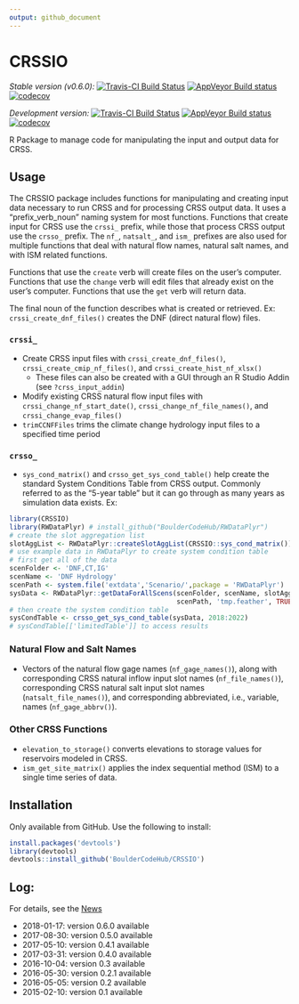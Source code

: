 ```yaml
---
output: github_document
---
```


<!-- README.md is generated from README.Rmd. Please edit that file -->

# CRSSIO
*Stable version (v0.6.0):*
[![Travis-CI Build Status](https://travis-ci.org/BoulderCodeHub/CRSSIO.svg?branch=master)](https://travis-ci.org/BouldercodeHub/CRSSIO)
[![AppVeyor Build status](https://ci.appveyor.com/api/projects/status/tkbmrk4hosv96rin?svg=true)](https://ci.appveyor.com/project/BoulderCodeHub/crssio)
[![codecov](https://codecov.io/gh/BoulderCodeHub/CRSSIO/branch/master/graphs/badge.svg)](https://codecov.io/gh/BoulderCodeHub/CRSSIO)

*Development version:*
[![Travis-CI Build Status](https://travis-ci.org/rabutler/CRSSIO.svg?branch=master)](https://travis-ci.org/rabutler/CRSSIO)
[![AppVeyor Build status](https://ci.appveyor.com/api/projects/status/88fep06n341s4kdb?svg=true)](https://ci.appveyor.com/project/BoulderCodeHub/crssio-kvvpl)
[![codecov](https://codecov.io/gh/rabutler/CRSSIO/branch/master/graphs/badge.svg)](https://codecov.io/gh/rabutler/CRSSIO)

R Package to manage code for manipulating the input and output data for CRSS.

## Usage

The CRSSIO package includes functions for manipulating and creating input data necessary to run CRSS and for processing CRSS output data. It uses a "prefix_verb_noun" naming system for most functions. Functions that create input for CRSS use the `crssi_` prefix, while those that process CRSS output use the `crsso_` prefix. The `nf_`, `natsalt_`, and `ism_` prefixes are also used for multiple functions that deal with natural flow names, natural salt names, and with ISM related functions. 

Functions that use the `create` verb will create files on the user's computer. Functions that use the `change` verb will edit files that already exist on the user's computer. Functions that use the `get` verb will return data. 

The final noun of the function describes what is created or retrieved. Ex: `crssi_create_dnf_files()` creates the DNF (direct natural flow) files. 

### `crssi_`

* Create CRSS input files with `crssi_create_dnf_files()`, `crssi_create_cmip_nf_files()`, and `crssi_create_hist_nf_xlsx()` 
  * These files can also be created with a GUI through an R Studio Addin (see `?crss_input_addin`)
* Modify existing CRSS natural flow input files with `crssi_change_nf_start_date()`, `crssi_change_nf_file_names()`, and `crssi_change_evap_files()`
* `trimCCNFFiles` trims the climate change hydrology input files to a specified time period 

### `crsso_`

* `sys_cond_matrix()` and `crsso_get_sys_cond_table()` help create the standard System Conditions Table from CRSS output. Commonly referred to as the "5-year table" but it can go through as many years as simulation data exists. Ex:

```r
library(CRSSIO)
library(RWDataPlyr) # install_github("BoulderCodeHub/RWDataPlyr")
# create the slot aggregation list
slotAggList <- RWDataPlyr::createSlotAggList(CRSSIO::sys_cond_matrix())
# use example data in RWDataPlyr to create system condition table
# first get all of the data
scenFolder <- 'DNF,CT,IG'
scenName <- 'DNF Hydrology'
scenPath <- system.file('extdata','Scenario/',package = 'RWDataPlyr')
sysData <- RWDataPlyr::getDataForAllScens(scenFolder, scenName, slotAggList,
                                          scenPath, 'tmp.feather', TRUE)
# then create the system condition table
sysCondTable <- crsso_get_sys_cond_table(sysData, 2018:2022)
# sysCondTable[['limitedTable']] to access results
```

### Natural Flow and Salt Names

* Vectors of the natural flow gage names (`nf_gage_names()`), along with corresponding CRSS natural inflow input slot names (`nf_file_names()`), corresponding CRSS natural salt input slot names (`natsalt_file_names()`), and corresponding abbreviated, i.e., variable, names (`nf_gage_abbrv()`).

### Other CRSS Functions

* `elevation_to_storage()` converts elevations to storage values for reservoirs modeled in CRSS.
* `ism_get_site_matrix()` applies the index sequential method (ISM) to a single time series of data.

## Installation

Only available from GitHub. Use the following to install:
```r
install.packages('devtools')
library(devtools)
devtools::install_github('BoulderCodeHub/CRSSIO')
```

## Log:

For details, see the [News](NEWS.md)

* 2018-01-17: version 0.6.0 available
* 2017-08-30: version 0.5.0 available
* 2017-05-10: version 0.4.1 available
* 2017-03-31: version 0.4.0 available
* 2016-10-04: version 0.3 available
* 2016-05-30: version 0.2.1 available
* 2016-05-05: version 0.2 available
* 2015-02-10: version 0.1 available
